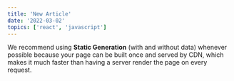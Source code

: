 ```yaml
---
title: 'New Article'
date: '2022-03-02'
topics: ['react', 'javascript']
---
```


We recommend using **Static Generation** (with and without data) whenever possible because your page can be built once and served by CDN, which makes it much faster than having a server render the page on every request.
